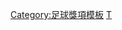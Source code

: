 {{Navbox
|bodyclass=hlist

|name = 2007/08年英超PFA年度最佳陣容
|title = [[2007年至2008年英格蘭超級聯賽|2007/08年度英超]][[PFA年度最佳陣容]]
|titlestyle = background: gold;
|list1 = 
*門將：[[大卫·詹姆斯|占士]] 
* 後衛：[[巴卡雷·萨尼亚|沙格拿]] 
* 後衛：[[內馬尼亞·維迪奇|維迪]] 
* 後衛：[[里奧·費迪南]] 
* 後衛：[[盖尔·克利希|基治]] 
* 中場：[[基斯坦奴·朗拿度|C·朗拿度]] 
* 中場：[[塞斯克·法比加斯|-{zh-hans:法布雷加斯;zh-hant:法布雷加斯;zh-hk:法比加斯;}-]] 
* 中場：[[史提芬·謝拉特|謝拉特]] 
* 中場：[[艾殊利·楊格]] 
* 前鋒：[[埃曼纽尔·阿德巴约|艾迪巴約]] 
* 前鋒：[[費蘭度·托利斯|-{zh-hans:费尔南多·托雷斯;zh-hant:費爾南多·托雷斯;zh-tw:費南多·托雷斯;zh-hk:費蘭度·托利斯;zh-mo:費蘭度·托利斯;}-]]}}<noinclude>
[[Category:足球獎項模板]]
[[Category:英格蘭足球超級聯賽模板|T]]

</noinclude>